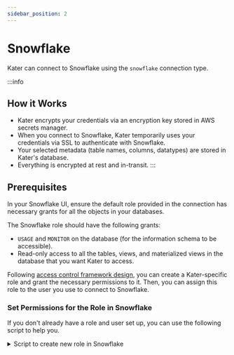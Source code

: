 ```yaml
---
sidebar_position: 2
---
```


# Snowflake

Kater can connect to Snowflake using the `snowflake` connection type.

:::info
## How it Works
* Kater encrypts your credentials via an encryption key stored in AWS secrets manager. 
* When you connect to Snowflake, Kater temporarily uses your credentials via SSL to authenticate with Snowflake.  
* Your selected metadata (table names, columns, datatypes) are stored in Kater's database. 
* Everything is encrypted at rest and in-transit. 
:::

## Prerequisites
In your Snowflake UI, ensure the default role provided in the connection has necessary grants for all the objects in your databases.

The Snowflake role should have the following grants:
- `USAGE` and `MONITOR` on the database (for the information schema to be accessible).
- Read-only access to all the tables, views, and materialized views in the database that you want Kater to access.

Following [access control framework design](../../blog/Access%20Control%20Framework%20Design), you can create a Kater-specific role and grant the necessary permissions to it. Then, you can assign this role to the user you use to connect to Snowflake.

### Set Permissions for the Role in Snowflake
If you don't already have a role and user set up, you can use the following script to help you.

<details>
<summary>Script to create new role in Snowflake</summary>
<p>
Replace variables with appropriate names.
```sql
SET user_username='username';
SET user_password='password';
SET warehouse_size='warehouse_size';
SET warehouse_name='warehouse_name';
SET access_role='name_of_access_role';
SET functional_role='name_of_functional_role';
SET database_name='database_name';

-- Set role for grants
USE ROLE USERADMIN;

-- Create the roles
CREATE ROLE IF NOT EXISTS identifier($access_role);
CREATE ROLE IF NOT EXISTS identifier($functional_role);

-- Create user and grant access to functional role. Grant functional role access to access role.
CREATE USER IF NOT EXISTS identifier($user_username) PASSWORD=$user_password DEFAULT_ROLE=$functional_role;
GRANT ROLE identifier($access_role) TO ROLE identifier($functional_role);
GRANT ROLE identifier($functional_role) TO USER identifier($user_username);

-- Create database if not exists
CREATE DATABASE IF NOT EXISTS identifier($database_name);

-- Grant metadata privileges to database to be monitored
GRANT USAGE,MONITOR ON DATABASE identifier($database_name) TO ROLE identifier($access_role);
GRANT USAGE,MONITOR ON ALL SCHEMAS IN DATABASE identifier($database_name) TO ROLE identifier($access_role);

-- Grant metadata privileges to future objects in database to be monitored
GRANT USAGE,MONITOR ON FUTURE SCHEMAS IN DATABASE identifier($database_name) TO ROLE identifier($access_role);

-- Grant permissions to use the new warehouse
GRANT SELECT ON WAREHOUSE identifier($warehouse_name) TO ROLE identifier($access_role);

-- Grant permissions for current objects in database to access role
GRANT ALL ON ALL SCHEMAS IN DATABASE identifier($database_name) TO ROLE identifier($access_role);
GRANT ALL ON ALL TABLES IN DATABASE identifier($database_name) TO ROLE identifier($access_role);
GRANT ALL ON ALL VIEWS IN DATABASE identifier($database_name) TO ROLE identifier($access_role);
GRANT ALL ON ALL MATERIALIZED VIEWS IN DATABASE identifier($database_name) TO ROLE identifier($access_role);

-- Grant permissions for future objects in database to access role
GRANT ALL ON FUTURE SCHEMAS IN DATABASE identifier($database_name) TO ROLE identifier($access_role);
GRANT ALL ON FUTURE TABLES IN DATABASE identifier($database_name) TO ROLE identifier($access_role);
GRANT ALL ON FUTURE VIEWS IN DATABASE identifier($database_name) TO ROLE identifier($access_role);
GRANT ALL ON FUTURE MATERIALIZED VIEWS IN DATABASE identifier($database_name) TO ROLE identifier($access_role);
```

</p>
</details>

## Connect to Kater
Once your Snowflake role and user is ready, go to your Kater Portal and follow these steps to connect to Snowflake.

### 1. Click on the `Connect` tab on the sidebar.

<div style={{ display: "flex", justifyContent: "center", padding: "2rem 0 3rem 0" }}>
    <img src={require("../../static/img/ConnectSidebar.png").default} width="150" />
</div>

### 2. Under `Data Store`, select `Snowflake`.

<div style={{ display: "flex", justifyContent: "center", padding: "2rem 0 3rem 0" }}>
    <img src={require("../../static/img/DataStore_SNOWFLAKE.png").default} width="900" />
</div>

### 3. Add your Snowflake credentials.
Click `Test Connection` to test, and click `Save Connection` to save. 

### 4. Go to the `Metadata` tab on the top left.
<div style={{ display: "flex", justifyContent: "center", padding: "2rem 0 3rem 0" }}>
    <img src={require("../../static/img/Metadata_tab.png").default} width="400" />
</div>

### 5. Select the databases, schemas, and tables you want Kater to have access to. 
:::note
The tables you do not select will not be parsed and will not be available in Kater.
:::
<div style={{ display: "flex", justifyContent: "center", padding: "2rem 0 3rem 0" }}>
    <img src={require("../../static/img/SelectTablesDW.png").default} width="400" />
</div>

### 6. Click `Save and Process Metadata`. 
:::tip 
To import new tables, click the `Refresh` button on the bottom to retrieve new metadata.
<div style={{ display: "flex", justifyContent: "center", padding: "1rem 0 1rem 0" }}>
    <img src={require("../../static/img/retrieve_metadata.png").default} width="300" />
</div>
:::

### 7. You should see the tables being processed on the right, with 2 background jobs running: 
* **Description Generator:** We use AI to auto-generate descriptions for you where we haven't already found dbt descriptions for. 
* **Profiler:** For all varchar columns, we obtain a sample of data. For all numeric columns, we profile a min/max.

<div style={{ display: "flex", justifyContent: "center", padding: "1rem 0 3rem 0" }}>
    <img src={require("../../static/img/all_tables.png").default} width="1000" />
</div>

### 8. You're ready to [create a Persona](../personas/) so you can add these tables to a team.